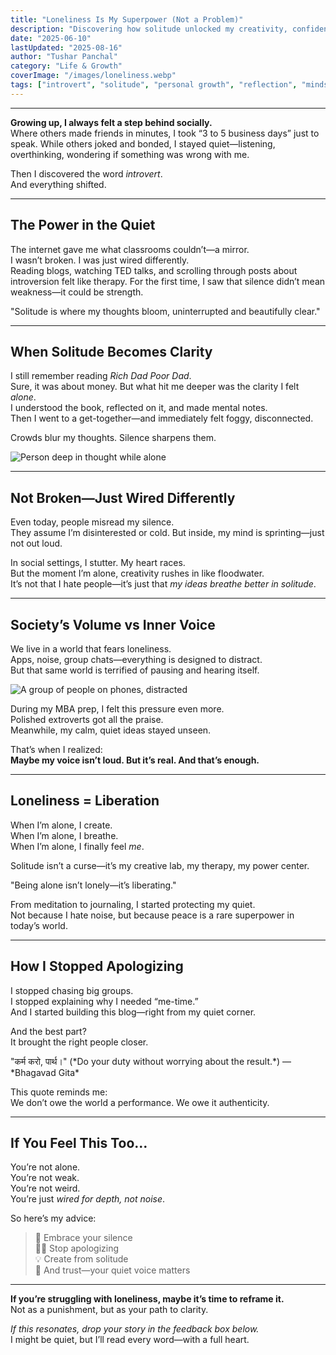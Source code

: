 ```yaml
---
title: "Loneliness Is My Superpower (Not a Problem)"
description: "Discovering how solitude unlocked my creativity, confidence, and calm in a world that celebrates noise."
date: "2025-06-10"
lastUpdated: "2025-08-16"
author: "Tushar Panchal"
category: "Life & Growth"
coverImage: "/images/loneliness.webp"
tags: ["introvert", "solitude", "personal growth", "reflection", "mindset", "mental health"]
---
```



---

**Growing up, I always felt a step behind socially.**  
Where others made friends in minutes, I took “3 to 5 business days” just to speak. While others joked and bonded, I stayed quiet—listening, overthinking, wondering if something was wrong with me.

Then I discovered the word *introvert*.  
And everything shifted.

---

## The Power in the Quiet

The internet gave me what classrooms couldn’t—a mirror.  
I wasn’t broken. I was just wired differently.  
Reading blogs, watching TED talks, and scrolling through posts about introversion felt like therapy. For the first time, I saw that silence didn’t mean weakness—it could be strength.

<Quote>
"Solitude is where my thoughts bloom, uninterrupted and beautifully clear."
</Quote>

---

## When Solitude Becomes Clarity

I still remember reading *Rich Dad Poor Dad*.  
Sure, it was about money. But what hit me deeper was the clarity I felt *alone*.  
I understood the book, reflected on it, and made mental notes.  
Then I went to a get-together—and immediately felt foggy, disconnected.

Crowds blur my thoughts. Silence sharpens them.

<Image
  src="/images/thinking-alone.jpg"
  alt="Person deep in thought while alone"
  width={800}
  height={400}
  className="rounded-xl my-6 mx-auto shadow-lg"
/>

---

## Not Broken—Just Wired Differently

Even today, people misread my silence.  
They assume I’m disinterested or cold. But inside, my mind is sprinting—just not out loud.

In social settings, I stutter. My heart races.  
But the moment I’m alone, creativity rushes in like floodwater.  
It’s not that I hate people—it’s just that *my ideas breathe better in solitude*.

---

## Society’s Volume vs Inner Voice

We live in a world that fears loneliness.  
Apps, noise, group chats—everything is designed to distract.  
But that same world is terrified of pausing and hearing itself.

<Image
  src="/images/distracted-society.jpg"
  alt="A group of people on phones, distracted"
  width={800}
  height={400}
  className="rounded-xl my-6 mx-auto shadow-lg"
/>

During my MBA prep, I felt this pressure even more.  
Polished extroverts got all the praise.  
Meanwhile, my calm, quiet ideas stayed unseen.

That’s when I realized:  
**Maybe my voice isn’t loud. But it’s real. And that’s enough.**

---

## Loneliness = Liberation

When I’m alone, I create.  
When I’m alone, I breathe.  
When I’m alone, I finally feel *me*.

Solitude isn’t a curse—it’s my creative lab, my therapy, my power center.

<Quote>
"Being alone isn’t lonely—it’s liberating."
</Quote>

From meditation to journaling, I started protecting my quiet.  
Not because I hate noise, but because peace is a rare superpower in today’s world.

---

## How I Stopped Apologizing

I stopped chasing big groups.  
I stopped explaining why I needed “me-time.”  
And I started building this blog—right from my quiet corner.

And the best part?  
It brought the right people closer.

<Quote>
"कर्म करो, पार्थ।"  
(*Do your duty without worrying about the result.*) — *Bhagavad Gita*
</Quote>

This quote reminds me:  
We don’t owe the world a performance. We owe it authenticity.

---

## If You Feel This Too…

You’re not alone.  
You’re not weak.  
You’re not weird.  
You’re just *wired for depth, not noise*.

So here’s my advice:

> 💬 Embrace your silence  
> 🙅‍♂️ Stop apologizing  
> 💡 Create from solitude  
> 💛 And trust—your quiet voice matters

---

**If you’re struggling with loneliness, maybe it’s time to reframe it.**  
Not as a punishment, but as your path to clarity.

*If this resonates, drop your story in the feedback box below.*  
I might be quiet, but I’ll read every word—with a full heart.

